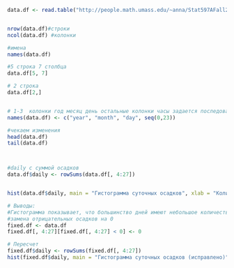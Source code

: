 ```{r}

data.df <- read.table("http://people.math.umass.edu/~anna/Stat597AFall2016/rnf6080.dat", header = FALSE, sep = "")


nrow(data.df)#строки
ncol(data.df) #колонки

#имена
names(data.df)

#5 строка 7 столбца
data.df[5, 7]

# 2 строка
data.df[2,]


# 1-3  колонки год месяц день остальные колонки часы задается последовательно
names(data.df) <- c("year", "month", "day", seq(0,23))

#чекаем изменения
head(data.df)
tail(data.df)



#daily с суммой осадков 
data.df$daily <- rowSums(data.df[, 4:27])


hist(data.df$daily, main = "Гистограмма суточных осадков", xlab = "Количество осадков")

# Выводы:
#Гистограмма показывает, что большинство дней имеют небольшое количество осадков. 
#замена отрицательных осадков на 0
fixed.df <- data.df
fixed.df[, 4:27][fixed.df[, 4:27] < 0] <- 0

# Пересчет
fixed.df$daily <- rowSums(fixed.df[, 4:27])
hist(fixed.df$daily, main = "Гистограмма суточных осадков (исправлено)", xlab = "Количество осадков")

```

